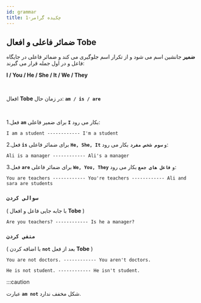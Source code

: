 ```yaml
---
id: grammar
title: چکیده گرامر-1
---
```


## ضمائر فاعلی و افعال Tobe

**ضمیر** جانشین اسم می شود و از تکرار اسم جلوگیری می کند و ضمائر فاعلی در جایگاه فاعل و در اول جمله قرار می گیرند:

**I / You / He / She / It / We / They**

<br/>

 افعال **Tobe** در زمان حال:
 **`am / is / are`**

<br/>

 1.فعل **`am`** برای ضمیر فاعلی **`I`** بکار می رود:


<div dir="ltr">

    I am a student ------------ I'm a student

</div>

  2.فعل **`is`** برای ضمائر فاعلی **`He, She, It`** و **`سوم شخص مفرد`** بکار می رود:

<div dir="ltr">

    Ali is a manager ------------ Ali's a manager

</div>

  3.فعل **`are`** برای ضمائر فاعلی **`We, You, They`** و **`فاعل های جمع`** بکار می رود:

<div dir="ltr">

    You are teachers ------------ You're teachers ------------ Ali and sara are students

</div>

### `سوالی کردن`
( با جابه جایی فاعل و افعال **Tobe** )

<div dir="ltr">

    Are you teachers? ------------ Is he a manager?

</div>

### `منفی کردن`
( با اضافه کردن **`not`** بعد از فعل **Tobe** )

<div dir="ltr">

    You are not doctors. ------------ You aren't doctors.

    He is not student. ------------ He isn't student.

</div>

:::caution

عبارت **`am not`** شکل مخفف ندارد.
